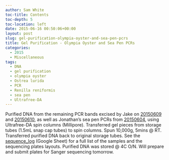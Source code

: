 ```yaml
---
author: Sam White
toc-title: Contents
toc-depth: 5
toc-location: left
date: 2015-06-16 00:50:06+00:00
layout: post
slug: gel-purification-olympia-oyster-and-sea-pen-pcrs
title: Gel Purification - Olympia Oyster and Sea Pen PCRs
categories:
  - 2015
  - Miscellaneous
tags:
  - DNA
  - gel purification
  - olympia oyster
  - Ostrea lurida
  - PCR
  - Renilla reniformis
  - sea pen
  - Ultrafree-DA
---
```


Purified DNA from the remaining PCR bands excised by Jake on [20150609](https://heareresearch.blogspot.com/2015/06/6-9-2015-flanking-primer-trial-pcr.html) and [20150610](http://heareresearch.blogspot.com/2015/06/6-10-2015-flanking-primer-pcr-pt-2.html), as well as Jonathan's sea pen PCRs from [20150604](http://genefish.wikispaces.com/Jonathan%27s+Notebook), using Ultrafree-DA spin columns (Millipore). Transferred gel pieces from storage tubes (1.5mL snap cap tubes) to spin columns. Spun 10,000g, 5mins @ RT. Transferred purified DNA back to original storage tubes. See the [sequence_log](https://docs.google.com/spreadsheet/ccc?key=0AtV_gF766XZAcHljOFBWd3pLTUJwbUxkdkg1OGdCY3c&usp=sharing) (Google Sheet) for a full list of the samples and the sequencing plates layouts. Purified DNA was stored @ 4C O/N. Will prepare and submit plates for Sanger sequencing tomorrow.
